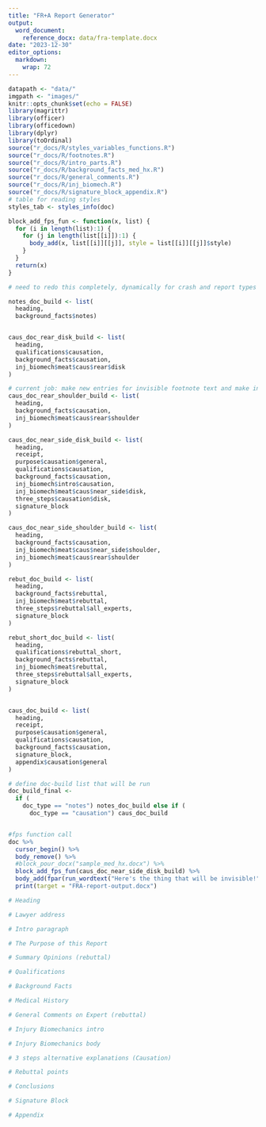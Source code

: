 ```yaml
---
title: "FR+A Report Generator"
output: 
  word_document:
    reference_docx: data/fra-template.docx
date: "2023-12-30"
editor_options: 
  markdown: 
    wrap: 72
---
```


```r
datapath <- "data/"
imgpath <- "images/"
knitr::opts_chunk$set(echo = FALSE)
library(magrittr)
library(officer)
library(officedown)
library(dplyr)
library(toOrdinal)
source("r_docs/R/styles_variables_functions.R")
source("r_docs/R/footnotes.R")
source("r_docs/R/intro_parts.R")
source("r_docs/R/background_facts_med_hx.R")
source("r_docs/R/general_comments.R")
source("r_docs/R/inj_biomech.R")
source("r_docs/R/signature_block_appendix.R")
# table for reading styles
styles_tab <- styles_info(doc)
```

```r
block_add_fps_fun <- function(x, list) {
  for (i in length(list):1) {
    for (j in length(list[[i]]):1) {
      body_add(x, list[[i]][[j]], style = list[[i]][[j]]$style)
    }
  }
  return(x)
}
```

```r
# need to redo this completely, dynamically for crash and report types

notes_doc_build <- list(
  heading, 
  background_facts$notes)


caus_doc_rear_disk_build <- list(
  heading,
  qualifications$causation,
  background_facts$causation,
  inj_biomech$meat$caus$rear$disk
)

# current job: make new entries for invisible footnote text and make invisible style in word template
caus_doc_rear_shoulder_build <- list(
  heading, 
  background_facts$causation,
  inj_biomech$meat$caus$rear$shoulder
)

caus_doc_near_side_disk_build <- list(
  heading,
  receipt,
  purpose$causation$general,
  qualifications$causation, 
  background_facts$causation,
  inj_biomech$intro$causation,
  inj_biomech$meat$caus$near_side$disk,
  three_steps$causation$disk,
  signature_block
)

caus_doc_near_side_shoulder_build <- list(
  heading, 
  background_facts$causation,
  inj_biomech$meat$caus$near_side$shoulder,
  inj_biomech$meat$caus$rear$shoulder
)

rebut_doc_build <- list(
  heading, 
  background_facts$rebuttal,
  inj_biomech$meat$rebuttal,
  three_steps$rebuttal$all_experts,
  signature_block
)

rebut_short_doc_build <- list(
  heading, 
  qualifications$rebuttal_short,
  background_facts$rebuttal,
  inj_biomech$meat$rebuttal,
  three_steps$rebuttal$all_experts,
  signature_block
)


caus_doc_build <- list(
  heading,
  receipt,
  purpose$causation$general,
  qualifications$causation,
  background_facts$causation,
  signature_block,
  appendix$causation$general
)
```

```r
# define doc-build list that will be run
doc_build_final <-
  if (
    doc_type == "notes") notes_doc_build else if (
      doc_type == "causation") caus_doc_build


#fps function call
doc %>%
  cursor_begin() %>%
  body_remove() %>%
  #block_pour_docx("sample_med_hx.docx") %>%
  block_add_fps_fun(caus_doc_near_side_disk_build) %>%
  body_add(fpar(run_wordtext("Here's the thing that will be invisible!"))) %>%
  print(target = "FRA-report-output.docx")

```

```r
# Heading

# Lawyer address

# Intro paragraph

# The Purpose of this Report

# Summary Opinions (rebuttal)

# Qualifications

# Background Facts

# Medical History

# General Comments on Expert (rebuttal)

# Injury Biomechanics intro

# Injury Biomechanics body

# 3 steps alternative explanations (Causation)

# Rebuttal points

# Conclusions

# Signature Block

# Appendix

```
